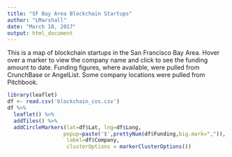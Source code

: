 ```yaml
---
title: "SF Bay Area Blockchain Startups"
author: "LMarshall"
date: "March 18, 2017"
output: html_document
---
```


This is a map of blockchain startups in the San Francisco Bay Area. Hover over a marker to view the company name and click to see the funding amount to date. Funding figures, where available, were pulled from CrunchBase or AngelList. Some company locations were pulled from Pitchbook.

```r
library(leaflet)
df <- read.csv('blockchain_cos.csv')
df %>%
  leaflet() %>%
  addTiles() %>%
  addCircleMarkers(lat=df$Lat, lng=df$Long,
                  popup=paste('$',prettyNum(df$Funding,big.mark=",")),
                   label=df$Company,
                   clusterOptions = markerClusterOptions())
```


